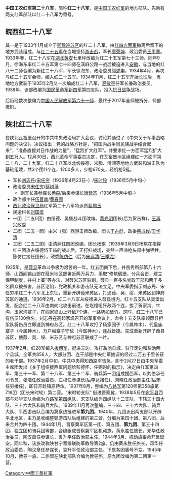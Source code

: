 '''中国工农红军第二十八军'''，简称'''红二十八军'''，是[[中国工农红军|中国工农红军]]的地方部队。先后有两支红军部队以红二十八军为番号。
==皖西红二十八军==
{{main|中国人民解放军陆军摩托化步兵第六十一师}}
其一是于1933年1月成立于[[鄂豫皖苏区|鄂豫皖苏区]]的红二十八军，由[[红四方面军|红四方面军]]撤离后留下的地方武装组成，与[[红二十五军|红二十五军]]在当地坚持[[游击战|游击战]]，军长[[廖荣坤|廖荣坤]]、政治委员[[王平章|王平章]]。1933年春，红二十八军在[[湖北|湖北]][[红安|黄安]]七里坪改编为红二十五军第七十三师。同年9月，徐海东率红二十五军第七十四师在潢麻公路一战后被迫进入[[安徽|安徽]]，与当地的红八十二师合编为新红二十八军，军长徐海东、政治委员[[郭述申|郭述申]]，1934年4月，再次与红二十五军会师，编入红二十五军。1934年11月，红二十五军开始[[长征|长征]]后，当地地方武装于1935年2月又一次编成红二十八军，[[高敬亭|高敬亭]]任军长兼政治委员。1938年，该部改编为[[国民革命军|国民革命军]][[新四军|新四军]]第四支队，投入[[抗日战争_(中国)|抗日战争]]战场。

后历经数次整编为[[中国人民解放军陆军摩托化步兵第六十一师|中国人民解放军第六十一师]]，最终于2017年全师被拆分，师部撤销。

==陕北红二十八军==
在陕北瓦窑堡召开的中共中央政治局扩大会议，讨论并通过了《中央关于军事战略问题的决议》。决议指出：党的战略方针是，"把国内战争同民族战争结合起来"，"准备直接对日作战的力量"，"猛烈扩大红军"。并要求红一方面军猛烈扩大到五万人。12月30日，西北革命军事委员决定，在瓦窑堡地区组建红一方面军第二十八、二十九军。红二十八军以北线绥德、米脂、清涧等地地方武装和游击队为基础组建，共3个团11个连，1200多人，步枪670支，轻机枪5挺。
*军长[[刘志丹|刘志丹]]/[[宋任穷|宋任穷]]（1936年4月23日-）/[[宋时轮|宋时轮]]（1936年5月中旬-）
*政治委员[[宋任穷|宋任穷]]/[[蔡树藩|蔡树藩]]
**副军长兼参谋长[[杨森|杨森]]/后来参谋长[[唐延杰|唐延杰]]（1936年5月中旬-）
*政治部主任[[伍晋南|伍晋南]]/[[江华_(政治人物)|黄春圃]]
*[[西北政治保卫局|西北政治保卫局]]红军第二十八军特派员[[裴周玉|裴周玉]]
*民运科长[[刘国梁|刘国梁]]
*一团（二五0团）由绥德、吴堡战斗团改编。[[黄光明|黄光明]]团长(后为贺吉祥)，[[王再兴_(1914年)|王再兴]]政委
*二团（二五一团）由米（脂）西游击师改编，团长[[于占彪|于占彪]]，政委[[柴成俊|柴成俊]]/[[王学清|王学清]]
*三团（二五二团）由清涧红四团改编，团长[[杨琪|杨琪]]（1936年3月9日杨琪在指挥红三团攻占绥德岱王庙的战斗后，正打扫战场，突然一声冷枪头部中弹牺牲，陈仿仁接任团长），政委[[陈仿仁|陈仿仁]]（后为[[宋远清|宋远清]]/[[王季龙|王季龙]]）

1935年，是[[葭县|葭县]]革命斗争极为艰苦的一年。红五团南下后，井岳秀所部第八十六师、山西阎锡山部在葭米地区部署近两万兵力，采取“修筑碉堡，分兵合击，建立保甲制度，并村上寨”等办法，对葭米苏区驻剿，葭县一百多名党政干部和两千多名群众被杀害，苏区沦陷，党政机关和游击队无法立足。中央军委指示刘志丹、宋任穷率红二十八军北上东征，重新开辟葭米苏区，打通葭、吴、绥、米苏区到神府苏区的通道。1936年2月，红二十八军从绥德进入葭县境内，红十五支队从吴堡出发，配合红二十八军由南向北攻击前进。在圪绺咀歼敌两个连，拔了贺家沟、牛沟、玉家沟寨子，在阎家峁山上歼敌7个连，一路势如破竹。这时，红二十八军已有伤员100余名。刘志丹在高起家坬召开的军事会议上，命令十五支队率领葭县担架队将伤员立即送到神府苏区。红二十八军攻打了杨家园子（今属神木）、代皇庙寨子（今属神木）、万户峪寨子守敌（今属神木），连战皆捷。完成重新开辟了葭县苏区，使葭、吴、绥、米苏区与神府苏区联成了一片。
<!--
为参加东征，红二十八军于3月20日从巡检寺出发，经过两天行程到达佳县的花石崖宿营。3月23日由花石崖前进，准备奇袭高家堡之敌。为此，需要通过百余里的白色区域与碉堡林立的封锁线。红二十八军进人贺家川一带后，进行强渡黄河的准备工作。罗峪口是山西临县直通神木、榆林的一个重要渡口，地势险要，易守难攻，阎锡山派一个小团的兵力凭着碉堡工事固守在此。红二十八军经过多次勘察，最后将渡口选定在罗峪口西南的河西上。那里山陡河窄，水流湍急，正是敌人最易疏忽的地方。主力部队渡过黄河后，在罗峪口与敌展开了激战，全歼敌一个小团，俘虏400余人，解放了罗峪口并缴获大批粮食。红二十八军渡过黄河在临县白文镇与红十五军团会师后在白文镇休息了几天。中央军委命令:为了配合红军主力进逼汾阳，威胁太原，并打通山西前方与陕北之联系，保证红军背靠老苏区，特令二十八军即向离石以南黄河沿岸地区进击，并可相机攻占中阳三交镇，牵制和调动敌人。三交镇是黄河的一个重要渡口，河西是陕北苏区的吴堡县境。该镇沿黄河东岸是阎锡山经营多年的防御体系，构筑有坚固工事与碉堡，并有一主力团和保安团固守。红二十八军4月13日刚到留誉村，4月14日拂晓红二十八军围攻三交镇的战斗开始了。战斗打响后，刘志丹听说一团那边攻击不太顺利，便立即和宋任穷商议，让政委留在指挥所掌握全面情况，军长带几个参谋、警卫员亲自到一团阵地。到了一团前沿阵地，听取了黄光明团长，王再兴政委汇报敌人的情况与我军战斗态势后，同一团首长研究了战斗部署。这时已快中午了，刘志丹又提着望远镜向阵地的最前沿走去，一直爬到距敌不到百米的一个小山包上。这个长不到100米，宽不到30米的光秃秃的小山头，和敌人占领的山头相对峙，中间隔着一条小溪，小溪的西头和黄河汇合处的南边就是三交镇。所在的那个山头是敌人火力压制的重点之一，上面无任何工事和隐蔽物，只能爬在山头棱坎下观察敌情。突然，敌人的一挺机枪射来一梭子弹，正好射中刘志丹的胸部，子弹是从刘志丹左胸部穿过去的，碰着了心脏，待了一会儿，他神志略微清醒，对特派员[[裴周玉|裴周玉]]说:‘让宋政委……指挥部队，赶快消……灭敌人……。’宋任穷带领红二十八军攻下了三交镇的大部分阵地。估计到敌人援军要来增援，最终，宋任穷撤离了三交镇。战后，红二十八军减员严重，只剩下了700多人。-->

1937年2月，红28军编入[[援西军|援西军]]，挺进三边，攻打盐池县城。驻守定边和盐池两个县城。全军共856人，大部分团、连干部是中央红军抽调的经过二万五千里长征的老干部。1937年2月中旬，中共中央得知西路军告急，即于2月27日由中央军委主席团发出《关于组织援西军问题给彭德怀、任弼时的指示》，决定由红军第四军、第三十一军、第二十八军、第三十二军、骑兵第一团组成援西军，以刘伯承任司令员、张浩任政治委员、左权任参谋长(后李达接任)、刘晓任政治部主任(后宋任穷接任)，即日开赴镇原待命。1937年8月，整编为[[八路军|八路军]]第120师第358旅第716团（团长宋时轮）第二营。“宋时轮支队” 挺进晋察冀，1938年5月在[[宛平县|宛平县]]西部与邓华支队合编为[[八路军第四纵队|八路军第四纵队]]，宋支队编为四纵队十二支队，下辖三十四大队、三十六大队和骑兵大队。1939年11月再次整编，三十四、三十六大队、骑兵大队、平西游击队合编为冀察热挺进军'''第九团'''。1940年，九团派出两支部队开辟平北地区，主力是收编整顿游击队后组建的第三营，分编为第四十团、第八团，后来合并为四十团。1944年1月，晋察冀军区第一团、第五团、'''第九团'''、第三十四团、独立团和骑兵团等部，合编组成晋察冀军区机动旅，黄永胜任旅长，邓华任政治委员，陶汉章任参谋长，袁升平任政治部主任。1944年3月，机动旅奉命开赴延安。同年秋，该旅改称陕甘宁晋绥联防军教导第2旅。仍由黄永胜任旅长，邓华任政治委员，陶汉章任参谋长，袁升平任政治部主任。下属各团番号不变。1945年10月，教导一旅、二旅留在陕北部队合编为教导旅，原九团改编为第二团第一营。

{{中國工農紅軍}}

[[Category:中國工農紅軍|Category:中國工農紅軍]]
